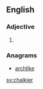 ==English==

===Adjective===
{{head|en|adjective comparative form}}

# {{en-comparative of|chalky}}

===Anagrams===
* [[archlike#English|archlike]]

[[sv:chalkier]]